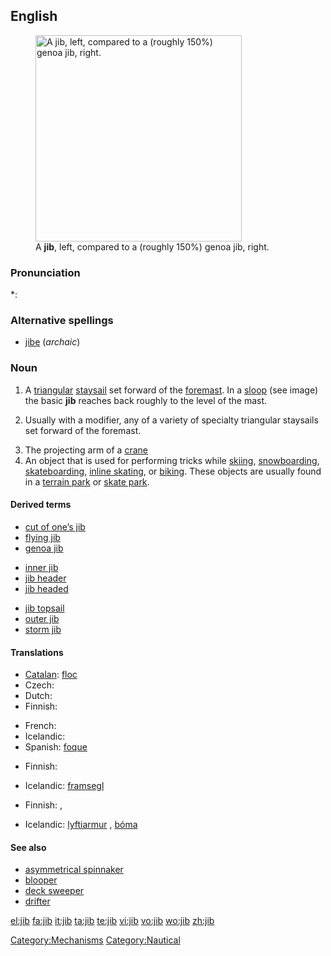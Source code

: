 ==English==
[[Image:Jib vs genoa.jpg|thumb|right|330px|A '''jib''', left, compared to a (roughly 150%) genoa jib, right.]]

===Pronunciation===
*: {{rhymes|ɪb}}

===Alternative spellings===
* [[jibe]] (''archaic'')

===Noun===
{{en-noun}}

# {{nautical}} A [[triangular]] [[staysail]] set forward of the [[foremast]]. In a [[sloop]] (see image) the basic '''jib''' reaches back roughly to the level of the mast.
# {{nautical}} Usually with a modifier, any of a variety of specialty triangular staysails set forward of the foremast.
# The projecting arm of a [[crane]]
# An object that is used for performing tricks while [[skiing]], [[snowboarding]], [[skateboarding]], [[inline skating]], or [[biking]].  These objects are usually found in a [[terrain park]] or [[skate park]].

====Derived terms====
{{rel-top3|Terms derived from ''jib''}}
* [[cut of one's jib|cut of one’s jib]]
* [[flying jib]]
* [[genoa jib]]
{{rel-mid3}}
* [[inner jib]]
* [[jib header]]
* [[jib headed]]
{{rel-mid3}}
* [[jib topsail]]
* [[outer jib]]
* [[storm jib]]
{{rel-bottom}}

====Translations====
{{trans-top|basic jib}}
* [[Catalan]]: [[floc]] {{m}}
* Czech: {{t+|cs|kosatka|f}}
* Dutch: {{t+|nl|fok}}
* Finnish: {{t+|fi|fokka}}
{{trans-mid}}
* French: {{t+|fr|foc|m}}
* Icelandic: {{t-|is|fokka|f}}
* Spanish: [[foque]] {{m}}
{{trans-bottom}}

{{trans-top|any of a variety of triangular sails}}
* Finnish: {{t-|fi|keulapurje}}
{{trans-mid}}
* Icelandic: [[framsegl]] {{n}}
{{trans-bottom}}

{{trans-top|projecting arm of a crane}}
* Finnish: {{t-|fi|puomi}}, {{t-|fi|jigi}}
{{trans-mid}}
* Icelandic: [[lyftiarmur]] {{m}}, [[bóma]] {{f}}
{{trans-bottom}}

====See also====
* [[asymmetrical spinnaker]]
* [[blooper]]
* [[deck sweeper]]
* [[drifter]]

[[Category:Mechanisms]]
[[Category:Nautical]]

[[el:jib]]
[[fa:jib]]
[[it:jib]]
[[ta:jib]]
[[te:jib]]
[[vi:jib]]
[[vo:jib]]
[[wo:jib]]
[[zh:jib]]